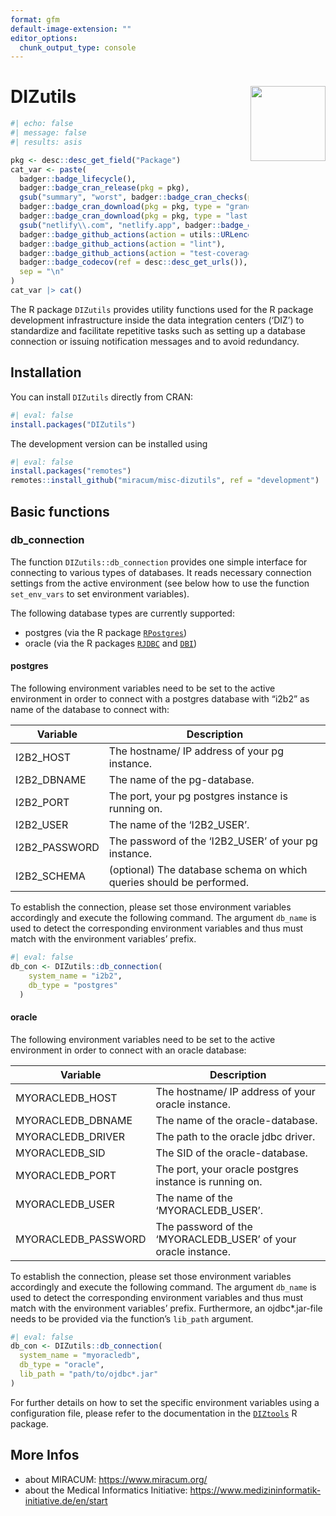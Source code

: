 ```yaml
---
format: gfm
default-image-extension: ""
editor_options: 
  chunk_output_type: console
---
```



# DIZutils <img src="man/figures/logo.png" align="right" width="120" />

<!-- badges: start -->
```r
#| echo: false
#| message: false
#| results: asis

pkg <- desc::desc_get_field("Package")
cat_var <- paste(
  badger::badge_lifecycle(),
  badger::badge_cran_release(pkg = pkg),
  gsub("summary", "worst", badger::badge_cran_checks(pkg = pkg)),
  badger::badge_cran_download(pkg = pkg, type = "grand-total", color = "blue"),
  badger::badge_cran_download(pkg = pkg, type = "last-month", color = "blue"),
  gsub("netlify\\.com", "netlify.app", badger::badge_dependencies(pkg = pkg)),
  badger::badge_github_actions(action = utils::URLencode("R CMD Check via {tic}")),
  badger::badge_github_actions(action = "lint"),
  badger::badge_github_actions(action = "test-coverage"),
  badger::badge_codecov(ref = desc::desc_get_urls()),
  sep = "\n"
)
cat_var |> cat()
```
<!-- badges: end -->

The R package `DIZutils` provides utility functions used for the R package development infrastructure inside the data integration centers ('DIZ') to standardize and facilitate repetitive tasks such as setting up a database connection or issuing notification messages and to avoid redundancy.

## Installation

You can install `DIZutils` directly from CRAN:

```r
#| eval: false
install.packages("DIZutils")
```

The development version can be installed using

```r
#| eval: false
install.packages("remotes")
remotes::install_github("miracum/misc-dizutils", ref = "development")
```

## Basic functions

### db_connection

The function `DIZutils::db_connection` provides one simple interface for connecting to various types of databases. It reads necessary connection settings from the active environment (see below how to use the function `set_env_vars` to set environment variables).

The following database types are currently supported:

* postgres (via the R package [`RPostgres`](https://CRAN.R-project.org/package=RPostgres))
* oracle (via the R packages [`RJDBC`](https://CRAN.R-project.org/package=RJDBC) and [`DBI`](https://CRAN.R-project.org/package=DBI/))

#### postgres

The following environment variables need to be set to the active environment in order to connect with a postgres database with "i2b2" as name of the database to connect with:

| Variable          | Description                                                               |
| ----------------- | ------------------------------------------------------------------------- |
| I2B2_HOST         | The hostname/ IP address of your pg instance.                             |
| I2B2_DBNAME       | The name of the pg-database.                                              |
| I2B2_PORT         | The port, your pg postgres instance is running on.                        |
| I2B2_USER         | The name of the 'I2B2_USER'.                                              |
| I2B2_PASSWORD     | The password of the 'I2B2_USER' of your pg instance.                      |
| I2B2_SCHEMA       | (optional) The database schema on which queries should be performed.      |

To establish the connection, please set those environment variables accordingly and execute the following command. The argument `db_name` is used to detect the corresponding environment variables and thus must match with the environment variables' prefix.

```r
#| eval: false
db_con <- DIZutils::db_connection(
    system_name = "i2b2",
    db_type = "postgres"
  )
```

#### oracle

The following environment variables need to be set to the active environment in order to connect with an oracle database:

| Variable          | Description                                                               |
| ----------------- | ------------------------------------------------------------------------- |
| MYORACLEDB_HOST         | The hostname/ IP address of your oracle instance.                   |
| MYORACLEDB_DBNAME       | The name of the oracle-database.                                    |
| MYORACLEDB_DRIVER       | The path to the oracle jdbc driver.                                 |
| MYORACLEDB_SID          | The SID of the oracle-database.                                     |
| MYORACLEDB_PORT         | The port, your oracle postgres instance is running on.              |
| MYORACLEDB_USER         | The name of the 'MYORACLEDB_USER'.                                  |
| MYORACLEDB_PASSWORD     | The password of the 'MYORACLEDB_USER' of your oracle instance.      |

To establish the connection, please set those environment variables accordingly and execute the following command. The argument `db_name` is used to detect the corresponding environment variables and thus must match with the environment variables' prefix. Furthermore, an ojdbc*.jar-file needs to be provided via the function's `lib_path` argument.

```r
#| eval: false
db_con <- DIZutils::db_connection(
  system_name = "myoracledb",
  db_type = "oracle",
  lib_path = "path/to/ojdbc*.jar"
)
```

For further details on how to set the specific environment variables using a configuration file, please refer to the documentation in the [`DIZtools`](https://github.com/miracum/misc-diztools#setenv_file) R package.

## More Infos

* about MIRACUM: <https://www.miracum.org/>
* about the Medical Informatics Initiative: <https://www.medizininformatik-initiative.de/en/start>
